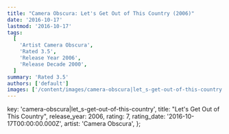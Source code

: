 ```yaml
---
title: "Camera Obscura: Let's Get Out of This Country (2006)"
date: '2016-10-17'
lastmod: '2016-10-17'
tags:
  [
    'Artist Camera Obscura',
    'Rated 3.5',
    'Release Year 2006',
    'Release Decade 2000',
  ]
summary: 'Rated 3.5'
authors: ['default']
images: ['/content/images/camera-obscura|let_s-get-out-of-this-country.jpg']
---
```


  key: 'camera-obscura|let_s-get-out-of-this-country',
  title: "Let's Get Out of This Country",
  release_year: 2006,
  rating: 7,
  rating_date: '2016-10-17T00:00:00.000Z',
  artist: 'Camera Obscura',
};

<MusicRating data={data} />
